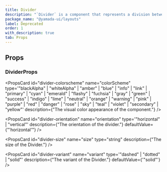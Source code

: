 ```yaml
---
title: Divider
description: "`Divider` is a component that represents a division between elements."
package_name: "@yamada-ui/layouts"
label: Deprecated
order: 1
with_description: true
tab: Props
---
```


## Props

### DividerProps

<PropsCard
  id="divider-colorscheme"
  name="colorScheme"
  type='"blackAlpha" | "whiteAlpha" | "amber" | "blue" | "info" | "link" | "primary" | "cyan" | "emerald" | "flashy" | "fuchsia" | "gray" | "green" | "success" | "indigo" | "lime" | "neutral" | "orange" | "warning" | "pink" | "purple" | "red" | "danger" | "rose" | "sky" | "teal" | "violet" | "secondary" | "yellow"'
  description={"The visual color appearance of the component."}
/>

<PropsCard
  id="divider-orientation"
  name="orientation"
  type='"horizontal" | "vertical"'
  description={"The orientation of the divider."}
  defaultValue={"'horizontal'"}
/>

<PropsCard
  id="divider-size"
  name="size"
  type="string"
  description={"The size of the Divider."}
/>

<PropsCard
  id="divider-variant"
  name="variant"
  type='"dashed" | "dotted" | "solid"'
  description={"The variant of the Divider."}
  defaultValue={'"solid"'}
/>
